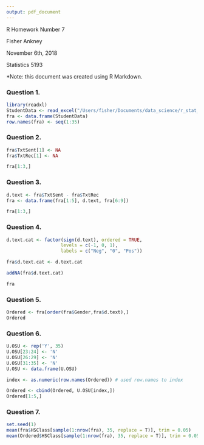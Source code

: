 ```yaml
---
output: pdf_document
---
```


R Homework Number 7

Fisher Ankney 

November 6th, 2018 

Statistics 5193 

*Note: this document was created using R Markdown.

\hfill


### Question 1. 

```r
library(readxl)
StudentData <- read_excel("/Users/fisher/Documents/data_science/r_stat_5193/data/StudentData.xlsx")
fra <- data.frame(StudentData)
row.names(fra) <- seq(1:35)

```


\hfill


### Question 2. 
```r
fra$TxtSent[1] <- NA
fra$TxtRec[1] <- NA

fra[1:3,]
```

\pagebreak


### Question 3. 

```r
d.text <- fra$TxtSent - fra$TxtRec
fra <- data.frame(fra[1:5], d.text, fra[6:9])

fra[1:3,]
```


\hfill

### Question 4. 

```r
d.text.cat <- factor(sign(d.text), ordered = TRUE,
                    levels = c(-1, 0, 1), 
                    labels = c("Neg", "0", "Pos"))

fra$d.text.cat <- d.text.cat

addNA(fra$d.text.cat)
```


```r
fra
```

\hfill

### Question 5. 

```r
Ordered <- fra[order(fra$Gender,fra$d.text),]
Ordered
```

\pagebreak

### Question 6. 

```r
U.OSU <- rep('Y', 35)
U.OSU[23:24] <- 'N'
U.OSU[26:29] <- 'N'
U.OSU[31:35] <- 'N'
U.OSU <- data.frame(U.OSU)

index <- as.numeric(row.names(Ordered)) # used row.names to index

Ordered <- cbind(Ordered, U.OSU[index,])
Ordered[1:5,]
```


\hfill

### Question 7.

```r
set.seed(1)
mean(fra$HSClass[sample(1:nrow(fra), 35, replace = T)], trim = 0.05)
mean(Ordered$HSClass[sample(1:nrow(fra), 35, replace = T)], trim = 0.05)
```

